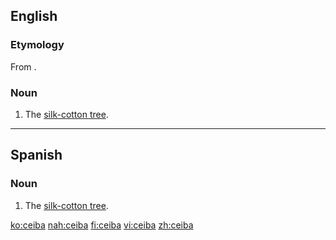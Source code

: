 ==English==
===Etymology===
From {{etyl|es|en}} {{term|ceiba|lang=es}}.
===Noun===
{{en-noun|pl2=ceiba}}

# The [[silk-cotton tree]].
----
==Spanish==

===Noun===
{{es-noun|f}}

# The [[silk-cotton tree]].

[[ko:ceiba]]
[[nah:ceiba]]
[[fi:ceiba]]
[[vi:ceiba]]
[[zh:ceiba]]